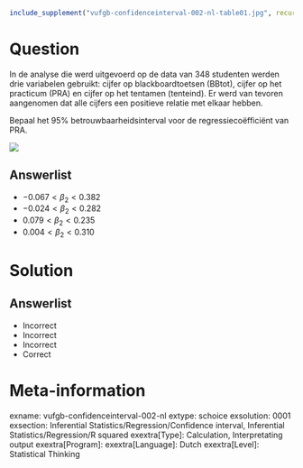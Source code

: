 ```{r, echo = FALSE, results = "hide"}
include_supplement("vufgb-confidenceinterval-002-nl-table01.jpg", recursive = TRUE)
```

Question
========
  
In de analyse die werd
uitgevoerd op de data van 348 studenten werden drie variabelen gebruikt: cijfer op blackboardtoetsen
(BBtot), cijfer op het practicum (PRA) en cijfer op het tentamen (tenteind). Er werd van tevoren
aangenomen dat alle cijfers een positieve relatie met elkaar hebben.

Bepaal het 95% betrouwbaarheidsinterval voor de regressiecoëfficiënt van PRA.

![](vufgb-confidenceinterval-002-nl-table01.jpg)
  
Answerlist
----------
* $−0.067 < \beta_{2} < 0.382$
* $−0.024 < \beta_{2} < 0.282$
* $0.079 < \beta_{2} < 0.235$
* $0.004 < \beta_{2} < 0.310$

Solution
========

Answerlist
----------
* Incorrect
* Incorrect
* Incorrect
* Correct

Meta-information
================
exname: vufgb-confidenceinterval-002-nl
extype: schoice
exsolution: 0001
exsection: Inferential Statistics/Regression/Confidence interval, Inferential Statistics/Regression/R squared
exextra[Type]: Calculation, Interpretating output
exextra[Program]: 
exextra[Language]: Dutch
exextra[Level]: Statistical Thinking